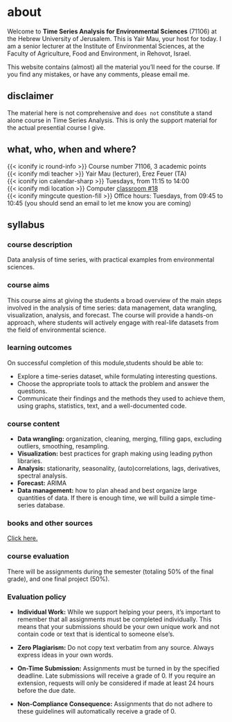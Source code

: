 # about {.unnumbered}

Welcome to **Time Series Analysis for Environmental Sciences** (71106) at the Hebrew University of Jerusalem. This is Yair Mau, your host for today. I am a senior lecturer at the Institute of Environmental Sciences, at the Faculty of Agriculture, Food and Environment, in Rehovot, Israel.

This website contains (almost) all the material you’ll need for the course. If you find any mistakes, or have any comments, please email me.

## disclaimer

<div class="alert alert-danger">
The material here is not comprehensive and `does not` constitute a stand alone course in Time Series Analysis. This is only the support material for the actual presential course I give.</div>

## what, who, when and where?

{{< iconify ic round-info >}} Course number 71106, 3 academic points  
{{< iconify mdi teacher >}} Yair Mau (lecturer), Erez Feuer (TA)  
{{< iconify ion calendar-sharp >}} Tuesdays, from 11:15 to 14:00  
{{< iconify mdi location >}} Computer [classroom #18](https://goo.gl/maps/rzniv9NuyEs4ETH58)   
{{< iconify mingcute question-fill >}} Office hours: Tuesdays, from 09:45 to 10:45 (you should send an email to let me know you are coming)


## syllabus

### course description

Data analysis of time series, with practical examples from environmental sciences.

### course aims

This course aims at giving the students a broad overview of the main steps involved in the analysis of time series: data management, data wrangling, visualization, analysis, and forecast. The course will provide a hands-on approach, where students will actively engage with real-life datasets from the field of environmental science.

### learning outcomes

On successful completion of this module,students should be able to:

* Explore a time-series dataset, while formulating interesting questions.
* Choose the appropriate tools to attack the problem and answer the questions.
* Communicate their findings and the methods they used to achieve them, using graphs, statistics, text, and a well-documented code.

### course content

* **Data wrangling:** organization, cleaning, merging, filling gaps, excluding outliers, smoothing, resampling.
* **Visualization:** best practices for graph making using leading python libraries.
* **Analysis:** stationarity, seasonality, (auto)correlations, lags, derivatives, spectral analysis.
* **Forecast:** ARIMA
* **Data management:** how to plan ahead and best organize large quantities of data. If there is enough time, we will build a simple time-series database.

### books and other sources 

[Click here.](references.html)

### course evaluation

There will be assignments during the semester (totaling 50% of the final grade), and one final project (50%). 

### Evaluation policy

* **Individual Work:** While we support helping your peers, it's important to remember that all assignments must be completed individually. This means that your submissions should be your own unique work and not contain code or text that is identical to someone else's.

* **Zero Plagiarism:** Do not copy text verbatim from any source. Always express ideas in your own words.

* **On-Time Submission:** Assignments must be turned in by the specified deadline. Late submissions will receive a grade of 0. If you require an extension, requests will only be considered if made at least 24 hours before the due date.

* **Non-Compliance Consequence:** Assignments that do not adhere to these guidelines will automatically receive a grade of 0.

<!--

## weekly program

<div class="alert alert-danger">
This year's course will be a bit different that planned due to the shortening of the academic semester. The information below is NOT up to date. Ask Yair what is relevant this year.</div>

#### week 1

* **Lecture:** Course overview, setting of expectations. Introduction, basic concepts, continuous vs discrete time series, sampling, aliasing
* **Exercise:** Loading csv file into python, basic time series manipulation with pandas and plotting

#### week 2

* **Lecture:** Filling gaps, removing outliers
* **Exercise:** Practice the same topics learned during the lecture. Data: air temperature and relative humidity

#### week 3

* **Lecture:** Interpolation, resampling, binning statistics
* **Exercise:** Practice the same topics learned during the lecture. Data: air temperature and relative humidity, precipitation

#### week 4

* **Lecture:** Time series plotting: best practices. Dos and don’ts and maybes
* **Exercise:** Practice with Seaborn, Plotly, Pandas, Matplotlib

<div class="alert alert-success">
**Project 1**  
Basic data wrangling, using real data (temperature, relative humidity, precipitation) downloaded from USGS. 25% of the final grade</div>

#### week 5

* **Lecture:** Smoothing, running averages, convolution
* **Exercise:** Practice the same topics learned during the lecture. Data: sap flow, evapotranspiration

#### week 6

* **Lecture:** Strong and weak stationarity, stochastic processes, auto-correlation
* **Exercise:** Practice the same topics learned during the lecture. Data: temperature and wind speed

#### week 7

* **Lecture:** Correlation between signals. Pearson correlation, time-lagged cross-correlations, dynamic time warping
* **Exercise:** Practice the same topics learned during the lecture. Data: temperature, solar radiation, relative humidity, soil moisture, evapotranspiration

#### week 8

Same as lecture 7 above

#### week 9

* **Lecture:** Download data from repositories, using API, merging, documentation
* **Exercise:** Download data from USGS, NOAA, Fluxnet, Israel Meteorological Service

<div class="alert alert-success">
**Project 2**  
Students will study a Fluxnet site of their choosing. How do gas fluxes (CO2, H2O) depend on environmental conditions? 25% of the final grade</div>

#### week 10

* **Lecture:** Fourier decomposition, filtering, Nyquist–Shannon sampling theorem
* **Exercise:** Practice the same topics learned during the lecture. Data: dendrometer data

#### week 11

* **Lecture:** Seasonality, seasonal decomposition (trend, seasonal, residue), Hilbert transform
* **Exercise:** Practice the same topics learned during the lecture. Data: monthly atmospheric CO2 concentration, hourly air temperature

#### week 12

* **Lecture:** Derivatives, differencing
* **Exercise:** Practice the same topics learned during the lecture. Data: dendrometer data

#### week 13

* **Lecture:** Forecasting. ARIMA
* **Exercise:** Practice the same topics learned during the lecture. Data: vegetation variables (sap flow, ET, DBH, etc)

<div class="alert alert-success">
**Final Project**  
In consultation with the lecturer, students will ask a specific scientific question about a site of their choosing (from NOAA, USGS, Fluxnet), and answer it using the tools learned during the semester. The report will be written in Jupyter Notebook, combining in one document all the calculations, documentation, figures, analysis, and discussion. 50% of the final grade.
</div>

-->
